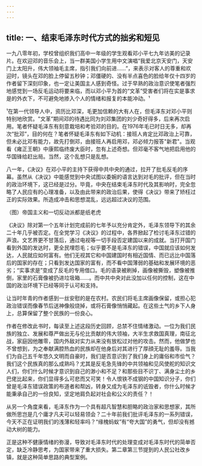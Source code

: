 ```yaml
---
---
---
```

title: 一、结束毛泽东时代方式的拙劣和短见
---



一九八零年初，学校曾组织我们高中一年级的学生观看邓小平七九年访美的记录片。在欢迎邓的音乐会上，当一群美国小学生用中文演唱“我爱北京天安门，天安门上太阳升，伟大领袖毛主席，指引我们向前进……”，来表示对客人的尊重和欢迎时，镜头在邓的脸上停留五秒钟；邓僵硬的、没有半点喜色的脸给年仅十四岁的作者留下深刻印象，也一定让美国主人感到奇怪。过于早熟的政治意识使笔者强烈地感觉到一场反毛运动将要来临，而以邓小平为首的“文革”受害者们将在实是事求是的外衣下，不可避免地掺入个人的情绪和报复的本能冲动。¹

¹在第一代领导人中，资历比邓深，毛更加信赖的大有人在，但毛泽东对邓小平则特别地欣赏。"文革”期间邓的待遇比同为刘邓集团的刘少奇好得多，后来再次启用。笔者怀疑毛泽东有刻意栽培和考验邓的目的。在1976年毛已时日无多，却再次“批邓”，目的何在？笔者怀疑毛泽东有如下动机：接班人肯定比邓政治上可靠，但未必比邓有能力，故先打倒邓，由接班人再启用邓，邓必倾力报答"新君"。当观看《雍正王朝》中康熙临终废大臣时，忽有上述奇想。但邓毫不客气地把启用他的华国锋给赶出局。当然，这个乱想只是乱想。

八一年，《决议》在邓小平的主持下获得中共中央的通过，拉开了批毛反毛的序幕。虽然从《决议》中能感觉到中央试图以委婉的语言达到对毛的批评，但在当时的政治环境下，这已经是过分。毕竟，中央在结束毛泽东时代及其影响时，完全忽略了人民应有的心理准备，以及由此带来的政治后果，使得《决议》带来了矫枉过正的实际效果。所造成冲击和思想混乱，远远超过决议的范围。

（图）帝国主义和一切反动派都是纸老虎

《决议》除对第一个五年计划完成前的七年予以充分肯定外，毛泽东领导下的其余二十年几乎被否定。在全党学习《决议》的过程中，各界掀起了检讨毛泽东过错的声浪。文艺界更不甘落后，通过电视等一切手段否定建国以来的成就。当打开国门看到外国的发达时，更全民埋怨毛；似乎要不是毛泽东的错误，中国就应该如何发达，人民就应如何富有。他们无视其它和中国建国时有相近国情、而已远比中国落后的国家的存在；只看到发达国家的富有，而不看中国薄弱的基础和发展环境的恶劣；“实事求是”变成了反毛的专用借口。毛的语录被刷掉，画像被撕毁，塑像被推倒，家里的石膏像被扔进垃圾箱……。而中共中央对此没加以任何的控制，这在中国的政治环境下已经等同于认可和支持。

让当时年青的作者感到一丝安慰的是在农村。农民们将毛主席画像保留，或担心犯政治错误而像春节后送神像般烧掉，或将石膏像悄悄藏起。在这些土气的乡下人身上，总算保留了整个民族的一份良心。

作者在修改此书时，每读至上述这段历史回顾，总禁不住情绪激动。一位为我们民族的独立、发展和尊严做出无与伦比贡献的伟大领袖，大半生求救国真理，南征北战，家庭因他雕零，国内外敌对实力从来没有放松过对他的攻击。然而，他做梦也不曾想到，为之奉献满腔热血的民族却在他身后对其进行了厚顔无耻的羞辱。当我们为自己五千年悠久文明而自豪时，我们是否意识到了我们身上的庸俗和市侩气？我们这个民族真的那么成熟吗？尤其是反毛急先锋的中共领袖和见风使舵的知识文人们，你们什么时候才意识到自己的渺小和不足？和那些目不识丁、满身尘土的乡巴佬比起来，你们显得多么可悲而又可笑！令人恨铁不成钢的中国知识分子，你们曾是毛泽东错误政策的布道者和帮凶，转身又成为毛泽东的诋毁者，你什么时候才能秉承自己的一份良知，坚定地肩负起对社会和公义的责任？！

从另一个角度来看，毛泽东作为一个具有超凡智慧和胆略的政治家和思想家，其所做所思岂是几个庸才凡夫可以轻易领会？二十年前我们批评毛泽东的一系列错误，今天不正在证明我们的浅薄和轻率吗？“缘槐蚂蚁”有“夸大国”的勇气，但却没有撼动大树的能力。

正是这种不健康情绪的弥漫，导致对毛泽东时代的处理变成对毛泽东时代的简单否定，缺乏冷静思考，为国家带来了重大损失。第二章第三节提到的人民公社改乡镇，就是这种简单思路的典型案例。